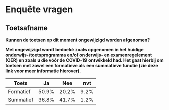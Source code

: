 # Enquête vragen

## Toetsafname

**Kunnen de toetsen op dit moment ongewijzigd worden afgenomen?**

**Met ongewijzigd wordt bedoeld: zoals opgenomen in het huidige onderwijs-/toetsprogramma en/of onderwijs- en examenregelement (OER) en zoals u die vóór de COVID-19 ontwikkeld had. Het gaat hierbij om toetsen met zowel een formatieve als een summatieve functie (zie deze link voor meer informatie hierover).**

Toets | Ja | Nee | nvt
------|----|-----|----
Formatief | 50.9% | 20.2% | 9.2%
Summatief | 36.8% | 41.7% | 1.2%

